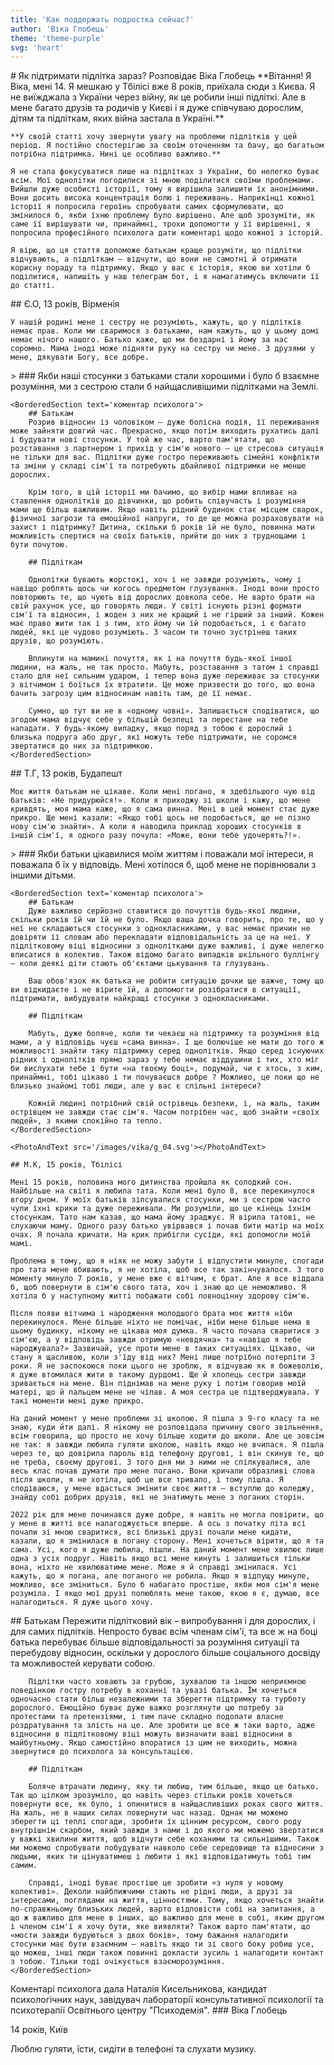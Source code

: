 ```yaml
---
title: 'Как поддержать подростка сейчас?'
author: 'Віка Глобець'
theme: 'theme-purple'
svg: 'heart'
---
```


<PhotoFullPage src='/images/vika/comp_v02.svg' text='' />

<Large>
    <BigHeading>
        # Як підтримати підлітка зараз?
        Розповідає Віка Глобець
    </BigHeading>
</Large>

<Medium>
    **Вітання! Я Віка, мені 14. Я мешкаю у Тбілісі вже 8 років, приїхала сюди з Києва. Я не виїжджала з України через війну, як це робили інші підліткi. Але в мене багато друзів та родичів у Києві і я дуже співчуваю дорослим, дітям та підліткам, яких війна застала в Україні.**

    **У своїй статті хочу звернути увагу на проблеми підлітків у цей період. Я постійно спостерігаю за своїм оточенням та бачу, що багатьом потрібна підтримка. Нині це особливо важливо.**

    Я не стала фокусуватися лише на підлітках з України, бо нелегко буває всім. Мої однолітки погодилися зі мною поділитися своїми проблемами. Вийшли дуже особисті історії, тому я вирішила залишити їх анонімними. Вони досить висока концентрація болю і переживань. Наприкінці кожної історії я попросила героїнь спробувати самих сформулювати, що змінилося б, якби їхню проблему було вирішено. Але щоб зрозуміти, як саме її вирішувати чи, принаймні, трохи допомогти у її вирішенні, я попросила професійного психолога дати коментарі щодо кожної з історій.

    Я вірю, що ця стаття допоможе батькам краще розуміти, що підлітки відчувають, а підліткам – відчути, що вони не самотні й отримати корисну пораду та підтримку. Якщо у вас є історія, якою ви хотіли б поділитися, напишіть у наш телеграм бот, і я намагатимусь включити її до статті.
</Medium>

<Large>
    <PhotoAndText src='/images/vika/g_01.svg'></PhotoAndText>
</Large>

<Medium>
    ## Є.О, 13 років, Вірменія

    У нашій родині мене і сестру не розуміють, кажуть, що у підлітків немає прав. Коли ми сваримося з батьками, нам кажуть, що у цьому домі немає нічого нашого. Батько каже, що ми бездарні і йому за нас соромно. Мама іноді може підняти руку на сестру чи мене. З друзями у мене, дякувати Богу, все добре.
</Medium>

<Large>
    > ### Якби наші стосунки з батьками стали хорошими і було б взаємне розуміння, ми з сестрою стали б найщасливішими підлітками на Землі.

    <BorderedSection text='коментар психолога'>
        ## Батькам
        Розрив відносин із чоловіком — дуже болісна подія, її переживання може зайняти довгий час. Прекрасно, якщо потім виходить рухатись далі і будувати нові стосунки. У той же час, варто пам'ятати, що розставання з партнером і прихід у сім'ю нового — це стресова ситуація не тільки для вас. Підлітки дуже гостро переживають сімейні конфлікти та зміни у складі сім'ї та потребують дбайливої ​​підтримки не менше дорослих.

        Крім того, в цій історії ми бачимо, що вибір мами впливає на ставлення однолітків до дівчинки, що робить співучасть і розуміння мами ще більш важливим. Якщо навіть рідний будинок стає місцем сварок, фізичної загрози та емоційної напруги, то де ще можна розраховувати на захист і підтримку? Дитина, скільки б років їй не було, повинна мати можливість спертися на своїх батьків, прийти до них з труднощами і бути почутою.

        ## Підліткам

        Однолітки бувають жорстокі, хоч і не завжди розуміють, чому і навіщо роблять щось чи когось предметом глузування. Іноді вони просто повторюють те, що чують від дорослих довкола себе. Не варто брати на свій рахунок усе, що говорять люди. У світі існують різні формати сім'ї та відносин, і жоден з них не кращий і не гірший за інший. Кожен має право жити так і з тим, хто йому чи їй подобається, і є багато людей, які це чудово розуміють. З часом ти точно зустрінеш таких друзів, що розуміють.

        Вплинути на мамині почуття, як і на почуття будь-якої іншої людини, на жаль, не так просто. Мабуть, розставання з татом і справді стало для неї сильним ударом, і тепер вона дуже переживає за стосунки з вітчимом і боїться їх втратити. Це може призвести до того, що вона бачить загрозу цим відносинам навіть там, де її немає.

        Сумно, що тут ви не в «одному човні». Залишається сподіватися, що згодом мама відчує себе у більшій безпеці та перестане на тебе нападати. У будь-якому випадку, якщо поряд з тобою є дорослий і близька подруга або друг, які можуть тебе підтримати, не соромся звертатися до них за підтримкою.
    </BorderedSection>
</Large>

<Large>
    <PhotoAndText src='/images/vika/g_03.svg'></PhotoAndText>
</Large>

<Medium>
    ## Т.Г, 13 років, Будапешт

    Моє життя батькам не цікаве. Коли мені погано, я здебільшого чую від батьків: «Не придурюйся!». Коли я приходжу зі школи і кажу, що мене кривдять, моя мама каже, що я сама винна. Мені в цей момент стає дуже прикро. Ще мені казали: «Якщо тобі щось не подобається, ще не пізно нову сім'ю знайти». А коли я наводила приклад хороших стосунків в іншій сім'ї, я одного разу почула: «Може, вони тебе удочерять?!».
</Medium>

<Large>
    > ### Якби батьки цікавилися моїм життям і поважали мої інтереси, я поважала б їх у відповідь. Мені хотілося б, щоб мене не порівнювали з іншими дітьми.

    <BorderedSection text='коментар психолога'>
        ## Батькам
        Дуже важливо серйозно ставитися до почуттів будь-якої людини, скільки років їй чи їй не було. Якщо ваша дочка говорить, про те, що у неї не складаються стосунки з однокласниками, у вас немає причин не довіряти її словам або перекладати відповідальність за це на неї. У підлітковому віці відносини з однолітками дуже важливі, і дуже нелегко вписатися в колектив. Також відомо багато випадків шкільного буллінгу – коли деякі діти стають об'єктами цькування та глузувань.

        Ваш обов'язок як батька не робити ситуацію дочки ще важче, тому що ви відкидаєте і не вірите їй, а допомогти розібратися в ситуації, підтримати, вибудувати найкращі стосунки з однокласниками.

        ## Підліткам

        Мабуть, дуже боляче, коли ти чекаєш на підтримку та розуміння від мами, а у відповідь чуєш «сама винна». І ще болючіше не мати до того ж можливості знайти таку підтримку серед однолітків. Якщо серед існуючих рідних і однолітків прямо зараз у тебе немає віддушини і тих, хто міг би вислухати тебе і бути «на твоєму боці», подумай, чи є хтось, з ким, принаймні, тобі цікаво і ти почуваєшся добре ? Можливо, це поки що не близько знайомі тобі люди, але у вас є спільні інтереси?

        Кожній людині потрібний свій острівець безпеки, і, на жаль, таким острівцем не завжди стає сім'я. Часом потрібен час, щоб знайти «своїх людей», з якими спокійно та тепло.
    </BorderedSection>

    <PhotoAndText src='/images/vika/g_04.svg'></PhotoAndText>
</Large>

<Medium>
    
    ## М.К, 15 років, Тбілісі

    Мені 15 років, половина мого дитинства пройшла як солодкий сон. Найбільше на світі я любила тата. Коли мені було 8, все перекинулося вгору дном. У моїх батьків зіпсувалися стосунки, ми з сестрою часто чули їхні крики та дуже переживали. Ми розуміли, що це кінець їхнім стосункам. Тато нам казав, що мама йому зраджує. Я вірила татові, не слухаючи маму. Одного разу батько увірвався і почав бити матір на моїх очах. Я почала кричати. На крик прибігли сусіди, які допомогли моїй мамі.

    Проблема в тому, що я ніяк не можу забути і відпустити минуле, спогади про тата мене вбивають, я не хотіла, щоб все так закінчувалося. З того моменту минуло 7 років, у мене вже є вітчим, є брат. Але я все віддала б, щоб повернути в сім'ю свого тата, хоч і знаю що це неможливо. Я хотіла б у наступному житті побажати собі повноцінну здорову сім'ю.

    Після появи вітчима і народження молодшого брата моє життя ніби перекинулося. Мене більше ніхто не помічає, ніби мене більше нема в цьому будинку, нікому не цікава моя думка. Я часто почала сваритися з сім'єю, а у відповідь завжди отримую «невдячна» та «навіщо я тебе народжувала?» Зазвичай, усе проти мене в таких ситуаціях. Цікаво, чи стану я щасливою, коли з'їду від них? Мені лише потрібно потерпіти 3 роки. Я не заспокоюся поки цього не зроблю, я відчуваю як я божеволію, я дуже втомилася жити в такому дурдомі. Ще й хлопець сестри завжди зривається на мене. Він піднімав на мене руку і потім говорив моїй матері, що й пальцем мене не чіпав. А моя сестра це підтверджувала. У такі моменти мені дуже прикро.

    На даний момент у мене проблеми зі школою. Я пішла з 9-го класу та не знаю, куди йти далі. Я нікому не розповідала причину свого звільнення, всім говорила, що просто не хочу більше ходити до школи. Але це зовсім не так: я завжди любила гуляти школою, навіть якщо не вчилася. Я пішла через те, що довірила пароль від телефону другові, і він скинув те, що не треба, своєму другові. З того дня ми з ними не спілкувалися, але весь клас почав думати про мене погано. Вони кричали образливі слова після школи, я не хотіла, щоб це все тривало, і тому пішла. Я сподіваюся, у мене вдасться змінити своє життя – вступлю до коледжу, знайду собі добрих друзів, які не знатимуть мене з поганих сторін.

    2022 рік для мене починався дуже добре, я навіть не могла повірити, що у мене в житті все налагоджується вперше. А ось з початку літа всі почали зі мною сваритися, всі близькі друзі почали мене кидати, казали, що я змінилася в погану сторону. Мені хочеться вірити, що я та сама. Усі, кого я дуже любила, пішли. На даний момент мене хвилює лише одна з усіх подруг. Навіть якщо всі мене кинуть і залишиться тільки вона, ніхто не хвилюватиме мене. Може я й справді змінилася. Усі кажуть, що я погана, але поганого не робила. Якщо я відпущу минуле, можливо, все зміниться. Було б набагато простіше, якби моя сім'я мене розуміла. І якщо мої друзі полюблять мене такою, якою я є, думаю, все налагодиться. Я дуже цього хочу.

</Medium>

<Large>
    <BorderedSection text='коментар психолога'>
        ## Батькам
        Пережити підлітковий вік – випробування і для дорослих, і для самих підлітків. Непросто буває всім членам сім'ї, та все ж на боці батька перебуває більше відповідальності за розуміння ситуації та перебудову відносин, оскільки у дорослого більше соціального досвіду та можливостей керувати собою.

        Підлітки часто ховають за грубою, зухвалою та іншою неприємною поведінкою гостру потребу в коханні та увазі батька. Їм хочеться одночасно стати більш незалежними та зберегти підтримку та турботу дорослого. Емоційно буває дуже важко розглянути цю потребу за протестами та претензіями, і тим паче складно подолати власне роздратування та злість на це. Але зробити це все ж таки варто, адже відносини в підлітковому віці можуть визначити ваші відносини в майбутньому. Якщо самостійно впоратися із цим не виходить, можна звернутися до психолога за консультацією.

        ## Підліткам

        Боляче втрачати людину, яку ти любиш, тим більше, якщо це батько. Так що цілком зрозуміло, що навіть через стільки років хочеться повернути все, як було, і опинитися в найщасливіших роках свого життя. На жаль, не в наших силах повернути час назад. Однак ми можемо зберегти ці теплі спогади, зробити їх цінним ресурсом, свого роду внутрішнім скарбом, який завжди з нами і до якого ми можемо звертатися у важкі хвилини життя, щоб відчути себе коханими та сильнішими. Також ми можемо спробувати побудувати навколо себе середовище та відносини з людьми, яких ти цінуватимеш і любити і які відповідатимуть тобі тим самим.

        Справді, іноді буває простіше це зробити «з нуля у новому колективі». Деколи найближчими стають не рідні люди, а друзі за інтересами, поглядами на життя, цінностями. Тому, якщо хочеться знайти по-справжньому близьких людей, варто відповісти собі на запитання, а що ж важливо для мене в інших, що важливо для мене в собі, яким другом і членом сім'ї я хочу бути, яке виявляти? Також варто пам'ятати, що «мости завжди будуються з двох боків», тому бажання налагодити стосунки має бути взаємним — навіть якщо ти зі свого боку робиш усе, що можеш, інші люди також повинні докласти зусиль і налагодити контакт з тобою. Тільки тоді очікується взаєморозуміння.
    </BorderedSection>
</Large>

<Medium>
    Коментарі психолога дала Наталія Кисельникова, кандидат психологічних наук, завідувач лабораторії консультативної психології та психотерапії Освітнього центру "Психодемія".
</Medium>

<AuthorCard src='/images/vika/vika.jpg'>
  ### Віка Глобець

  14 років, Київ

  Люблю гуляти, їсти, сидіти в телефоні та слухати музику.
</AuthorCard>
